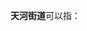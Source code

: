 '''天河街道'''可以指：
{{PRC admin/disambig|33/03/03/009/000|34/01/81/005/000|42/01/16/007/000}}
{{disambig|cat=四字乡级行政区划消歧义}}